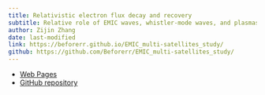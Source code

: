 ```yaml
---
title: Relativistic electron flux decay and recovery
subtitle: Relative role of EMIC waves, whistler-mode waves, and plasmasheet injections
author: Zijin Zhang
date: last-modified
link: https://beforerr.github.io/EMIC_multi-satellites_study/
github: https://github.com/Beforerr/EMIC_multi-satellites_study/
---
```


- [Web Pages]({{< meta link >}})
- [GitHub repository]({{< meta github >}})
